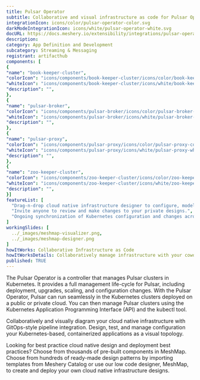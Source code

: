 ```yaml
---
title: Pulsar Operator
subtitle: Collaborative and visual infrastructure as code for Pulsar Operator
integrationIcon: icons/color/pulsar-operator-color.svg
darkModeIntegrationIcon: icons/white/pulsar-operator-white.svg
docURL: https://docs.meshery.io/extensibility/integrations/pulsar-operator
description: 
category: App Definition and Development
subcategory: Streaming & Messaging
registrant: artifacthub
components: [
{
"name": "book-keeper-cluster",
"colorIcon": "icons/components/book-keeper-cluster/icons/color/book-keeper-cluster-color.svg",
"whiteIcon": "icons/components/book-keeper-cluster/icons/white/book-keeper-cluster-white.svg",
"description": "",
},
{
"name": "pulsar-broker",
"colorIcon": "icons/components/pulsar-broker/icons/color/pulsar-broker-color.svg",
"whiteIcon": "icons/components/pulsar-broker/icons/white/pulsar-broker-white.svg",
"description": "",
},
{
"name": "pulsar-proxy",
"colorIcon": "icons/components/pulsar-proxy/icons/color/pulsar-proxy-color.svg",
"whiteIcon": "icons/components/pulsar-proxy/icons/white/pulsar-proxy-white.svg",
"description": "",
},
{
"name": "zoo-keeper-cluster",
"colorIcon": "icons/components/zoo-keeper-cluster/icons/color/zoo-keeper-cluster-color.svg",
"whiteIcon": "icons/components/zoo-keeper-cluster/icons/white/zoo-keeper-cluster-white.svg",
"description": "",
}]
featureList: [
  "Drag-n-drop cloud native infrastructure designer to configure, model, and deploy your workloads.",
  "Invite anyone to review and make changes to your private designs.",
  "Ongoing synchronization of Kubernetes configuration and changes across any number of clusters."
]
workingSlides: [
  ../_images/meshmap-visualizer.png,
  ../_images/meshmap-designer.png
]
howItWorks: Collaborative Infrastructure as Code
howItWorksDetails: Collaboratively manage infrastructure with your coworkers synchronously sharing the same designs.
published: TRUE
---
```

<p>
The Pulsar Operator is a controller that manages Pulsar clusters in Kubernetes. It provides a full management life-cycle for Pulsar, including deployment, upgrades, scaling, and configuration changes. With the Pulsar Operator, Pulsar can run seamlessly in the Kubernetes clusters deployed on a public or private cloud. You can then manage Pulsar clusters using the Kubernetes Application Programming Interface (API) and the kubectl tool.
</p>
<p>
    Collaboratively and visually diagram your cloud native infrastructure with GitOps-style pipeline integration. Design, test, and manage configuration your Kubernetes-based, containerized applications as a visual topology.
</p>
<p>
    Looking for best practice cloud native design and deployment best practices? Choose from thousands of pre-built components in MeshMap. Choose from hundreds of ready-made design patterns by importing templates from Meshery Catalog or use our low code designer, MeshMap, to create and deploy your own cloud native infrastructure designs.
</p>
